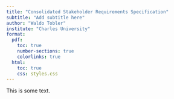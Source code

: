 ```yaml
---
title: "Consolidated Stakeholder Requirements Specification"
subtitle: "Add subtitle here"
author: "Waldo Tobler"
institute: "Charles University"
format:
  pdf:
    toc: true
    number-sections: true
    colorlinks: true
  html:
    toc: true
    css: styles.css
---
```


This is some text.